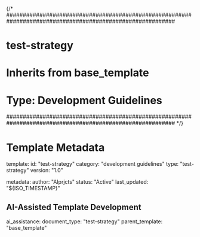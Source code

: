 {/* 
###########################################################################################################
# test-strategy
# Inherits from base_template
# Type: Development Guidelines
###########################################################################################################
*/}

# Template Metadata
template:
  id: "test-strategy"
  category: "development guidelines"
  type: "test-strategy"
  version: "1.0"

metadata:
  author: "AIprjcts"
  status: "Active"
  last_updated: "${ISO_TIMESTAMP}"

## AI-Assisted Template Development
ai_assistance:
  document_type: "test-strategy"
  parent_template: "base_template"
